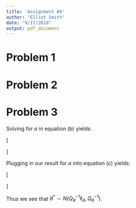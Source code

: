 ```yaml
---
title: 'Assignment #4'
author: "Elliot Smith"
date: "9/17/2018"
output: pdf_document
---
```


# Problem 1

# Problem 2

# Problem 3

Solving for $a$ in equation (b) yields:

\[
\begin{aligned}
La & = \ell_\theta \\
a & = \frac{\ell_\theta}{L}
\end{aligned}
\]

Plugging in our result for $a$ into equation (c) yields:

\[
\begin{aligned}
L^T{\theta^*} & = a + e \\
& = \frac{\ell_\theta}{L} + e \\
LL^T{}\theta^* & = \ell_\theta + Le \\
Q_\theta{\theta^*} & = \ell_\theta + Le \\
\theta^* & = \frac{\ell_\theta + Le}{Q_\theta} \\
& = {Q_\theta^{-1}}(\ell_\theta + Le) \\
& = {Q_\theta^{-1}}\ell_\theta + {Q_\theta^{-1}}Le \\
& = {Q_\theta^{-1}}\ell_\theta + N\big[0, (Q_\theta^{-1}L)^TI_d(Q_\theta^{-1}L)\big] \\
& = {Q_\theta^{-1}}\ell_\theta + N\big[0, L^T{Q_\theta^{-1}}^T{Q_\theta^{-1}}L\big] \\
& = {Q_\theta^{-1}}\ell_\theta + N\big[0, \frac{1}{Q_\theta}\big] \\
& = {Q_\theta^{-1}}\ell_\theta + N\big[0, Q_\theta^{-1}\big] \\
& \sim N({Q_\theta^{-1}}\ell_\theta, Q_\theta^{-1})
\end{aligned}
\]

Thus we see that $\theta^* \sim N({Q_\theta^{-1}}\ell_\theta, Q_\theta^{-1})$.